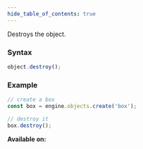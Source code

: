 ```yaml
---
hide_table_of_contents: true
---
```



Destroys the object.

### Syntax

```js
object.destroy();
```

### Example

```js
// create a box
const box = engine.objects.create('box');

// destroy it
box.destroy();
```

**Available on:** <ClientTag /> <ServerTag />
